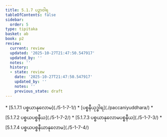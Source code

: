```yaml
---
title: 5.1.7 ပဉှာဝါရ
tableOfContents: false
sidebar:
  order: 5
type: tipitaka
basket: ab
book: p2
review:
  current: review
  updated: '2025-10-27T21:47:50.547917'
  updated_by: ''
  notes: ''
  history:
  - state: review
    date: '2025-10-27T21:47:50.547917'
    updated_by: ''
    notes: ''
    previous_state: draft
---
```



<ReviewStatus review={frontmatter.review} showDetails={true} />

<HypothesisAnnotation frontmatter={frontmatter} />

<DynamicBreadcrumb />



<TableOfContents book="p2" section="5.1.7">
* [5.1.7.1 ပစ္စယာနုလောမ](./5-1-7-1/)
* [ပစ္စနီယုဒ္ဓါရ](./paccaniyuddhara/)
* [5.1.7.2 ပစ္စယပစ္စနီယ](./5-1-7-2/)
* [5.1.7.3 ပစ္စယာနုလောမပစ္စနီယ](./5-1-7-3/)
* [5.1.7.4 ပစ္စယပစ္စနီယာနုလောမ](./5-1-7-4/)
</TableOfContents>